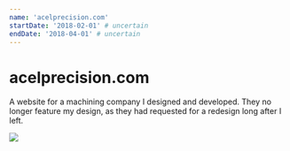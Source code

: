 ```yaml
---
name: 'acelprecision.com'
startDate: '2018-02-01' # uncertain
endDate: '2018-04-01' # uncertain
---
```


# acelprecision.com

A website for a machining company I designed and developed. They no longer
feature my design, as they had requested for a redesign long after I left.

<img src="./../.vuepress/assets/media/projects/staged/acelprecision.com.png" />
